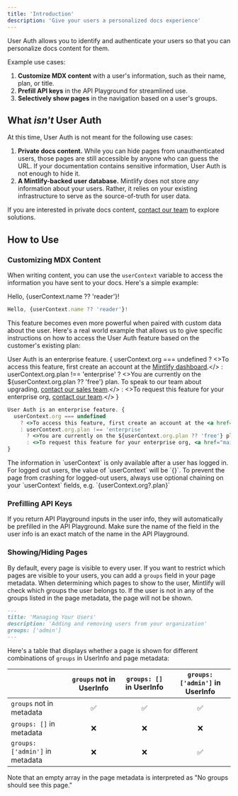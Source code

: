 ```yaml
---
title: 'Introduction'
description: 'Give your users a personalized docs experience'
---
```


User Auth allows you to identify and authenticate your users so that you can personalize docs content for them.

Example use cases:

1. **Customize MDX content** with a user's information, such as their name, plan, or title.
2. **Prefill API keys** in the API Playground for streamlined use.
3. **Selectively show pages** in the navigation based on a user's groups.

## What *isn't* User Auth

At this time, User Auth is not meant for the following use cases:

1. **Private docs content.** While you can hide pages from unauthenticated users, those pages are still accessible by anyone who can guess the URL. If your documentation contains sensitive information, User Auth is not enough to hide it.
2. **A Mintlify-backed user database.** Mintlify does not store *any* information about your users. Rather, it relies on your existing infrastructure to serve as the source-of-truth for user data.

<Note>If you are interested in private docs content, [contact our team](mailto:sales@mintlify.com) to explore solutions.</Note>

## How to Use

### Customizing MDX Content

When writing content, you can use the `userContext` variable to access the information you have sent to your docs. Here's a simple example:

Hello, {userContext.name ?? 'reader'}!

```jsx
Hello, {userContext.name ?? 'reader'}!
```

This feature becomes even more powerful when paired with custom data about the user. Here's a real world example that allows us to give specific instructions on how to access the User Auth feature based on the customer's existing plan:

User Auth is an enterprise feature. {
  userContext.org === undefined
    ? <>To access this feature, first create an account at the <a href="https://dashboard.mintlify.com/login">Mintlify dashboard</a>.</>
    : userContext.org.plan !== 'enterprise'
      ? <>You are currently on the ${userContext.org.plan ?? 'free'} plan. To speak to our team about upgrading, <a href="mailto:sales@mintlify.com">contact our sales team</a>.</>
      : <>To request this feature for your enterprise org, <a href="mailto:sales@mintlify.com">contact our team</a>.</>
}

```jsx
User Auth is an enterprise feature. {
  userContext.org === undefined
    ? <>To access this feature, first create an account at the <a href="https://dashboard.mintlify.com/login">Mintlify dashboard</a>.</>
    : userContext.org.plan !== 'enterprise'
      ? <>You are currently on the ${userContext.org.plan ?? 'free'} plan. To speak to our team about upgrading, <a href="mailto:sales@mintlify.com">contact our sales team</a>.</>
      : <>To request this feature for your enterprise org, <a href="mailto:sales@mintlify.com">contact our team</a>.</>
}
```

<Note>
  The information in `userContext` is only available after a user has logged in. For logged out users, the value of `userContext` will be `{}`. To prevent the page from crashing for logged-out users, always use optional chaining on your `userContext` fields, e.g. `{userContext.org?.plan}`
</Note>

### Prefilling API Keys

If you return API Playground inputs in the user info, they will automatically be prefilled in the API Playground. Make sure the name of the field in the user info is an exact match of the name in the API Playground.

### Showing/Hiding Pages

By default, every page is visible to every user. If you want to restrict which pages are visible to your users, you can add a `groups` field in your page metadata.
When determining which pages to show to the user, Mintlify will check which groups the user belongs to.
If the user is not in any of the groups listed in the page metadata, the page will not be shown.

```md
---
title: 'Managing Your Users'
description: 'Adding and removing users from your organization'
groups: ['admin']
---
```

Here's a table that displays whether a page is shown for different combinations of `groups` in UserInfo and page metadata:

|                                    | `groups` not in UserInfo | `groups: []` in UserInfo | `groups: ['admin']` in UserInfo |
|:-----------------------------------|:------------------------:|:-------------------------:|:--------------------------------:|
| `groups` not in metadata           |                        ✅ |                        ✅ |                               ✅ |
| `groups: []` in metadata           |                        ❌ |                        ❌ |                               ❌ |
| `groups: ['admin']` in metadata    |                        ❌ |                        ❌ |                               ✅ |

<Note>Note that an empty array in the page metadata is interpreted as "No groups should see this page."</Note>
</fileContent>
</invoke>